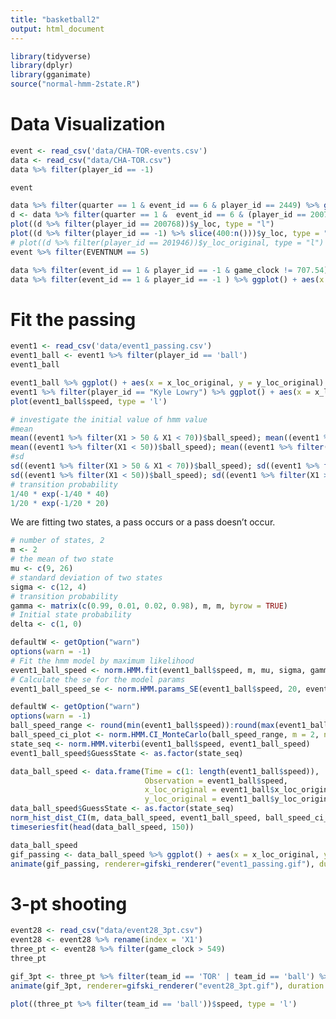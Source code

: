 ```yaml
---
title: "basketball2"
output: html_document
---
```


```r
library(tidyverse)
library(dplyr)
library(gganimate)
source("normal-hmm-2state.R")
```

# Data Visualization

```r
event <- read_csv('data/CHA-TOR-events.csv')
data <- read_csv("data/CHA-TOR.csv")
data %>% filter(player_id == -1)
```

```r
event
```



```r
data %>% filter(quarter == 1 & event_id == 6 & player_id == 2449) %>% ggplot() + aes(x = x_loc_original, y = y_loc_original, color = as.factor(player_id)) %>% geom_point() + xlim(0, 100) + ylim(0, 50)
d <- data %>% filter(quarter == 1 &  event_id == 6 & (player_id == 200768 | player_id == -1)) 
plot((d %>% filter(player_id == 200768))$y_loc, type = "l")
plot((d %>% filter(player_id == -1) %>% slice(400:n()))$y_loc, type = "l")
# plot((d %>% filter(player_id == 201946))$y_loc_original, type = "l")
event %>% filter(EVENTNUM == 5)
```

```r
data %>% filter(event_id == 1 & player_id == -1 & game_clock != 707.54) %>% ggplot() + aes(x = x_loc_original, y = y_loc_original, color = as.factor(player_id)) %>% geom_point() + xlim(0, 100) + ylim(0, 50)
data %>% filter(event_id == 1 & player_id == -1 ) %>% ggplot() + aes(x = x_loc_original, y = y_loc_original, color = as.factor(player_id)) %>% geom_point() + xlim(0, 100) + ylim(0, 50)
```
# Fit the passing

```r
event1 <- read_csv('data/event1_passing.csv')
event1_ball <- event1 %>% filter(player_id == 'ball')
event1_ball
```

```r
event1_ball %>% ggplot() + aes(x = x_loc_original, y = y_loc_original) %>% geom_point() + xlim(0, 100) + ylim(0, 50)
event1 %>% filter(player_id == "Kyle Lowry") %>% ggplot() + aes(x = x_loc_original, y = y_loc_original) %>% geom_point() + xlim(0, 100) + ylim(0, 50)
plot(event1_ball$speed, type = 'l')
```

```r
# investigate the initial value of hmm value
#mean
mean((event1 %>% filter(X1 > 50 & X1 < 70))$ball_speed); mean((event1 %>% filter(X1 > 100 & X1 < 120))$ball_speed)
mean((event1 %>% filter(X1 < 50))$ball_speed); mean((event1 %>% filter(X1 > 70 & X1 < 100))$ball_speed); mean((event1 %>% filter(X1 > 120))$ball_speed)
#sd
sd((event1 %>% filter(X1 > 50 & X1 < 70))$ball_speed); sd((event1 %>% filter(X1 > 100 & X1 < 120))$ball_speed)
sd((event1 %>% filter(X1 < 50))$ball_speed); sd((event1 %>% filter(X1 > 70 & X1 < 100))$ball_speed); sd((event1 %>% filter(X1 > 120))$ball_speed)
# transition probability
1/40 * exp(-1/40 * 40)
1/20 * exp(-1/20 * 20)
```
We are fitting two states, a pass occurs or a pass doesn't occur.

```r
# number of states, 2
m <- 2
# the mean of two state
mu <- c(9, 26)
# standard deviation of two states
sigma <- c(12, 4)
# transition probability
gamma <- matrix(c(0.99, 0.01, 0.02, 0.98), m, m, byrow = TRUE)
# Initial state probability
delta <- c(1, 0)
```

```r
defaultW <- getOption("warn")
options(warn = -1)
# Fit the hmm model by maximum likelihood
event1_ball_speed <- norm.HMM.fit(event1_ball$speed, m, mu, sigma, gamma, stationary = TRUE)
# Calculate the se for the model params
event1_ball_speed_se <- norm.HMM.params_SE(event1_ball$speed, 20, event1_ball_speed, stationary = TRUE)
```

```r
defaultW <- getOption("warn")
options(warn = -1)
ball_speed_range <- round(min(event1_ball$speed)):round(max(event1_ball$speed))
ball_speed_ci_plot <- norm.HMM.CI_MonteCarlo(ball_speed_range, m = 2, n = length(event1_ball$speed), event1_ball_speed_se)
state_seq <- norm.HMM.viterbi(event1_ball$speed, event1_ball_speed)
event1_ball_speed$GuessState <- as.factor(state_seq)
```

```r
data_ball_speed <- data.frame(Time = c(1: length(event1_ball$speed)),
                              Observation = event1_ball$speed,
                              x_loc_original = event1_ball$x_loc_original,
                              y_loc_original = event1_ball$y_loc_original)
data_ball_speed$GuessState <- as.factor(state_seq)
norm_hist_dist_CI(m, data_ball_speed, event1_ball_speed, ball_speed_ci_plot, width = 1)
timeseriesfit(head(data_ball_speed, 150))
```

```r
data_ball_speed
gif_passing <- data_ball_speed %>% ggplot() + aes(x = x_loc_original, y = y_loc_original, color = GuessState, size = Observation) + geom_point() + xlim(0, 100) + ylim(0, 50) + transition_time(Time) + ease_aes('linear')
animate(gif_passing, renderer=gifski_renderer("event1_passing.gif"), duration = 12)
```


# 3-pt shooting

```r
event28 <- read_csv("data/event28_3pt.csv")
event28 <- event28 %>% rename(index = 'X1')
three_pt <- event28 %>% filter(game_clock > 549)
three_pt
```

```r
gif_3pt <- three_pt %>% filter(team_id == 'TOR' | team_id == 'ball') %>% ggplot() + aes(x = x_loc_original, y = y_loc_original, color = player_id, size = speed) + geom_point() + xlim(0, 100) + ylim(0, 50) + transition_time(index) + ease_aes('linear')
animate(gif_3pt, renderer=gifski_renderer("event28_3pt.gif"), duration = 20)
```

```r
plot((three_pt %>% filter(team_id == 'ball'))$speed, type = 'l')
```








